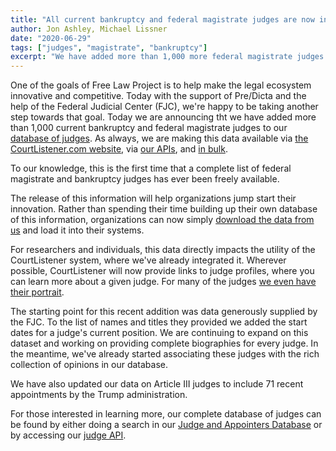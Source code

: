 ```yaml
---
title: "All current bankruptcy and federal magistrate judges are now in CourtListener"
author: Jon Ashley, Michael Lissner
date: "2020-06-29"
tags: ["judges", "magistrate", "bankruptcy"]
excerpt: "We have added more than 1,000 more federal magistrate judges to our detailed judicial database."
---
```



One of the goals of Free Law Project is to help make the legal ecosystem innovative and competitive. Today with the support of Pre/Dicta and the help of the Federal Judicial Center (FJC), we're happy to be taking another step towards that goal. Today we are announcing tht we have added more than 1,000 current bankruptcy and federal magistrate judges to our [database of judges][db-product]. As always, we are making this data available via [the CourtListener.com website][db], via [our APIs][api], and [in bulk][bulk].

To our knowledge, this is the first time that a complete list of federal magistrate and bankruptcy judges has ever been freely available. 

The release of this information will help organizations jump start their innovation. Rather than spending their time building up their own database of this information, organizations can now simply [download the data from us][bulk] and load it into their systems.

For researchers and individuals, this data directly impacts the utility of the CourtListener system, where we've already integrated it. Wherever possible, CourtListener will now provide links to judge profiles, where you can learn more about a given judge. For many of the judges [we even have their portrait][pics-post].


The starting point for this recent addition was data generously supplied by the FJC. To the list of names and titles they provided we added the start dates for a judge's current position. We are continuing to expand on this dataset and working on providing complete biographies for every judge. In the meantime, we've already started associating these judges with the rich collection of opinions in our database.  

We have also updated our data on Article III judges to include 71 recent appointments by the Trump administration.

For those interested in learning more, our complete database of judges can be found by either doing a search in our [Judge and Appointers Database][db] or by accessing our [judge API][api].  


[bulk]: https://www.courtlistener.com/api/bulk-data/
[db]: https://www.courtlistener.com/person/
[api]: https://www.courtlistener.com/api/rest-info/

[pics-post]: /2020/01/16/more-judge-images/

[db-product]: /datasets#judges-db
